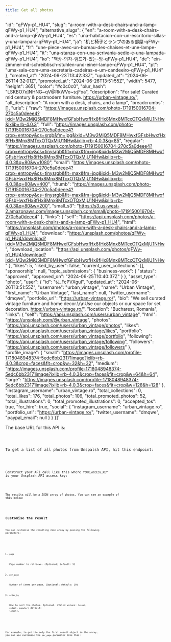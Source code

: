 ```yaml
---
title: Get all photos
---
```



  "id": "qFWy-p1_HU4",
  "slug": "a-room-with-a-desk-chairs-and-a-lamp-qFWy-p1_HU4",
  "alternative_slugs": {
    "en": "a-room-with-a-desk-chairs-and-a-lamp-qFWy-p1_HU4",
    "es": "una-habitacion-con-un-escritorio-sillas-y-una-lampara-qFWy-p1_HU4",
    "ja": "机と椅子とランプのある部屋-qFWy-p1_HU4",
    "fr": "une-piece-avec-un-bureau-des-chaises-et-une-lampe-qFWy-p1_HU4",
    "it": "una-stanza-con-una-scrivania-sedie-e-una-lampada-qFWy-p1_HU4",
    "ko": "책상-의자-램프가-있는-방-qFWy-p1_HU4",
    "de": "ein-zimmer-mit-schreibtisch-stuhlen-und-einer-lampe-qFWy-p1_HU4",
    "pt": "uma-sala-com-uma-secretaria-cadeiras-e-um-candeeiro-qFWy-p1_HU4"
  },
  "created_at": "2024-06-23T13:42:33Z",
  "updated_at": "2024-06-26T14:32:01Z",
  "promoted_at": "2024-06-26T13:51:55Z",
  "width": 5477,
  "height": 3651,
  "color": "#c0c0c0",
  "blur_hash": "LSKBO7x]NHNG~qV@RkWVo~s:jFxa",
  "description": "For sale! Curated mid century & postmodern furniture. https://urban-vintage.ro/",
  "alt_description": "A room with a desk, chairs, and a lamp",
  "breadcrumbs": [],
  "urls": {
    "raw": "https://images.unsplash.com/photo-1719150016704-270c5a0deee4?ixid=M3w2MjQ5MDF8MHwxfGFsbHwxfHx8fHx8Mnx8MTcxOTQxMjU1NHw&ixlib=rb-4.0.3",
    "full": "https://images.unsplash.com/photo-1719150016704-270c5a0deee4?crop=entropy&cs=srgb&fm=jpg&ixid=M3w2MjQ5MDF8MHwxfGFsbHwxfHx8fHx8Mnx8MTcxOTQxMjU1NHw&ixlib=rb-4.0.3&q=85",
    "regular": "https://images.unsplash.com/photo-1719150016704-270c5a0deee4?crop=entropy&cs=tinysrgb&fit=max&fm=jpg&ixid=M3w2MjQ5MDF8MHwxfGFsbHwxfHx8fHx8Mnx8MTcxOTQxMjU1NHw&ixlib=rb-4.0.3&q=80&w=1080",
    "small": "https://images.unsplash.com/photo-1719150016704-270c5a0deee4?crop=entropy&cs=tinysrgb&fit=max&fm=jpg&ixid=M3w2MjQ5MDF8MHwxfGFsbHwxfHx8fHx8Mnx8MTcxOTQxMjU1NHw&ixlib=rb-4.0.3&q=80&w=400",
    "thumb": "https://images.unsplash.com/photo-1719150016704-270c5a0deee4?crop=entropy&cs=tinysrgb&fit=max&fm=jpg&ixid=M3w2MjQ5MDF8MHwxfGFsbHwxfHx8fHx8Mnx8MTcxOTQxMjU1NHw&ixlib=rb-4.0.3&q=80&w=200",
    "small_s3": "https://s3.us-west-2.amazonaws.com/images.unsplash.com/small/photo-1719150016704-270c5a0deee4"
  },
  "links": {
    "self": "https://api.unsplash.com/photos/a-room-with-a-desk-chairs-and-a-lamp-qFWy-p1_HU4",
    "html": "https://unsplash.com/photos/a-room-with-a-desk-chairs-and-a-lamp-qFWy-p1_HU4",
    "download": "https://unsplash.com/photos/qFWy-p1_HU4/download?ixid=M3w2MjQ5MDF8MHwxfGFsbHwxfHx8fHx8Mnx8MTcxOTQxMjU1NHw",
    "download_location": "https://api.unsplash.com/photos/qFWy-p1_HU4/download?ixid=M3w2MjQ5MDF8MHwxfGFsbHwxfHx8fHx8Mnx8MTcxOTQxMjU1NHw"
  },
  "likes": 5,
  "liked_by_user": false,
  "current_user_collections": [],
  "sponsorship": null,
  "topic_submissions": {
    "business-work": {
      "status": "approved",
      "approved_on": "2024-06-25T10:40:37Z"
    }
  },
  "asset_type": "photo",
  "user": {
    "id": "tJ_FcPVXguI",
    "updated_at": "2024-06-26T13:51:55Z",
    "username": "urban_vintage",
    "name": "Urban Vintage",
    "first_name": "Urban Vintage",
    "last_name": null,
    "twitter_username": "dmqwe",
    "portfolio_url": "https://urban-vintage.ro/",
    "bio": "We sell curated vintage furniture and home decor.\r\nUse our objects or our space for set decoration.  https://urban-vintage.ro/",
    "location": "Bucharest, Romania",
    "links": {
      "self": "https://api.unsplash.com/users/urban_vintage",
      "html": "https://unsplash.com/@urban_vintage",
      "photos": "https://api.unsplash.com/users/urban_vintage/photos",
      "likes": "https://api.unsplash.com/users/urban_vintage/likes",
      "portfolio": "https://api.unsplash.com/users/urban_vintage/portfolio",
      "following": "https://api.unsplash.com/users/urban_vintage/following",
      "followers": "https://api.unsplash.com/users/urban_vintage/followers"
    },
    "profile_image": {
      "small": "https://images.unsplash.com/profile-1718048948374-5edc6bb23171image?ixlib=rb-4.0.3&crop=faces&fit=crop&w=32&h=32",
      "medium": "https://images.unsplash.com/profile-1718048948374-5edc6bb23171image?ixlib=rb-4.0.3&crop=faces&fit=crop&w=64&h=64",
      "large": "https://images.unsplash.com/profile-1718048948374-5edc6bb23171image?ixlib=rb-4.0.3&crop=faces&fit=crop&w=128&h=128"
    },
    "instagram_username": "urban_vintage.ro",
    "total_collections": 0,
    "total_likes": 176,
    "total_photos": 106,
    "total_promoted_photos": 52,
    "total_illustrations": 0,
    "total_promoted_illustrations": 0,
    "accepted_tos": true,
    "for_hire": true,
    "social": {
      "instagram_username": "urban_vintage.ro",
      "portfolio_url": "https://urban-vintage.ro/",
      "twitter_username": "dmqwe",
      "paypal_email": null
    }
  }
}]`


The base URL for this API is:

<Code code="https://api.unsplash.com/" />

To get a list of all photos from Unspalsh API, hit this endpoint:

<Code code="GET /photos" />

Construct your API call like this where `YOUR_ACCESS_KEY` is your Unsplash API access key:

<Code lang="bash" title="bash"  code="curl -X GET 'https://api.unsplash.com/photos?client_id=YOUR_ACCESS_KEY'" />

The results will be a JSON array of photos. You can see an example of this below:

<Code lang="json" title="results shape" code={resultingJSon} />

## Customise the result

You can customise the resulting Json array by passing the following parameters:

<Steps>

1. `page`

    Page number to retrieve. (Optional; default: 1)

2. `per_page`

	Number of items per page. (Optional; default: 10)

3. `order_by`

	How to sort the photos. Optional. (Valid values: `latest`, `oldest`, `popular`; default: `latest`).

</Steps>

For example, to get the only the first result object in the array, you can use customise the `per_page` parameter like this:

<Code lang="bash" title="bash"  code="curl -X GET 'https://api.unsplash.com/photos?client_id=YOUR_ACCESS_KEY&per_page=1'" mark={highlights} />